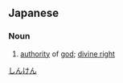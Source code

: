 ==Japanese==
{{ja-kanjitab|しん|けん|yomi=o}}

===Noun===
{{ja-noun|しんけん}}

# [[authority]] of [[god]]; [[divine right]]

[[Category:ja:Religion|しんけん]]